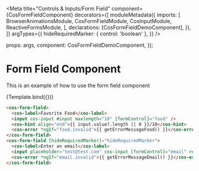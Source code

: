 


<Meta
  title="Controls &amp;  Inputs/Form Field"
  component={CosFormFieldComponent}
  decorators={[
    moduleMetadata({
      imports: [
        BrowserAnimationsModule,
        CosFormFieldModule,
        CosInputModule,
        ReactiveFormsModule,
      ],
      declarations: [CosFormFieldDemoComponent],
    }),
  ]}
  argTypes={{
    hideRequiredMarker: { control: 'boolean' },
  }}
/>

  props: args,
  component: CosFormFieldDemoComponent,
});

# Form Field Component

This is an example of how to use the form field component

<Canvas>
  <Story name="Primary">{Template.bind({})}</Story>
</Canvas>

```html
<cos-form-field>
  <cos-label>Favorite Food</cos-label>
  <input cos-input #input maxlength="10" [formControl]="food" />
  <cos-hint align="end">{{ input.value?.length || 0 }}/10</cos-hint>
  <cos-error *ngIf="food.invalid">{{ getErrorMessageFood() }}</cos-error>
</cos-form-field>
<cos-form-field [hideRequiredMarker]="hideRequiredMarker">
  <cos-label>Enter an email</cos-label>
  <input placeholder="test@test.com" cos-input [formControl]="email" required />
  <cos-error *ngIf="email.invalid">{{ getErrorMessageEmail() }}</cos-error>
</cos-form-field>
```

<ArgsTable of={CosFormFieldComponent} />
